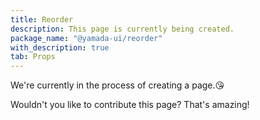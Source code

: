 ```yaml
---
title: Reorder
description: This page is currently being created.
package_name: "@yamada-ui/reorder"
with_description: true
tab: Props
---
```


We're currently in the process of creating a page.😘

Wouldn't you like to contribute this page? That's amazing!
